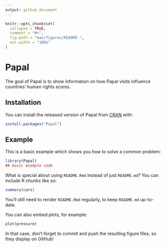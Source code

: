 ```yaml
---
output: github_document
---
```


<!-- README.md is generated from README.Rmd. Please edit that file -->

```r
knitr::opts_chunk$set(
  collapse = TRUE,
  comment = "#>",
  fig.path = "man/figures/README-",
  out.width = "100%"
)
```

# Papal

<!-- badges: start -->
<!-- badges: end -->

The goal of Papal is to show information on how Papal visits influence countries' human rights scores.

## Installation

You can install the released version of Papal from [CRAN](https://CRAN.R-project.org) with:

``` r
install.packages("Papal")
```

## Example

This is a basic example which shows you how to solve a common problem:

```r
library(Papal)
## basic example code
```

What is special about using `README.Rmd` instead of just `README.md`? You can include R chunks like so:

```r
summary(cars)
```

You'll still need to render `README.Rmd` regularly, to keep `README.md` up-to-date.

You can also embed plots, for example:

```r
plot(pressure)
```

In that case, don't forget to commit and push the resulting figure files, so they display on GitHub!

